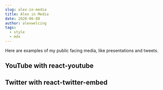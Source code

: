 ```yaml
---
slug: alex-in-media
title: Alex in Media
date: 2020-06-08
author: alexwelcing
tags:
  - style
  - mdx
---
```

Here are examples of my public facing media, like presentations and tweets. 

## YouTube with react-youtube

<p>
  <YouTube videoId={"Z_w2EEPDXt8"} containerClassName={"youtube-container"} />
</p>

## Twitter with react-twitter-embed

<p>
  <TwitterTweetEmbed tweetId={"1329524392469143552"} />
</p>